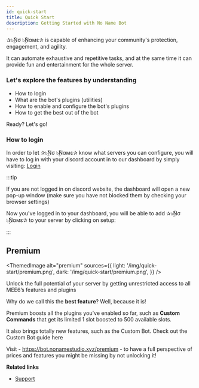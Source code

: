 ```yaml
---
id: quick-start
title: Quick Start
description: Getting Started with No Name Bot
---
```



✰๖ۣۜNσ ๖ۣۜNαмε✰ is capable of enhancing your community's protection, engagement, and agility.

It can automate exhaustive and repetitive tasks, and at the same time it can provide fun and entertainment for the whole server.

### Let's explore the features by understanding

* How to login
* What are the bot's plugins (utilities)
* How to enable and configure the bot's plugins
* How to get the best out of the bot

Ready? Let's go!


### How to login

In order to let ✰๖ۣۜNσ ๖ۣۜNαмε✰ know what servers you can configure, you will have to log in with your discord account in to our dashboard by simply visiting: <a href="https://botapp.nonamestudio.xyz/login" target="_blank" rel="noreferrer">Login</a>

:::tip

If you are not logged in on discord website, the dashboard will open a new pop-up window (make sure you have not blocked them by checking your browser settings)

Now you've logged in to your dashboard, you will be able to add ✰๖ۣۜNσ ๖ۣۜNαмε✰ to your server by clicking on setup:

:::

## Premium

<ThemedImage
  alt="premium"
  sources={{
    light: '/img/quick-start/premium.png',
    dark: '/img/quick-start/premium.png',
  }}
/>

Unlock the full potential of your server by getting unrestricted access to all MEE6’s features and plugins

Why do we call this the **best feature**? Well, because it is!

Premium boosts all the plugins you've enabled so far, such as **Custom Commands** that get its limited 1 slot boosted to 500 available slots.

It also brings totally new features, such as the Custom Bot. Check out the Custom Bot guide here

Visit - https://bot.nonamestudio.xyz/premium - to have a full perspective of prices and features you might be missing by not unlocking it!

**Related links**

- [Support](./support)